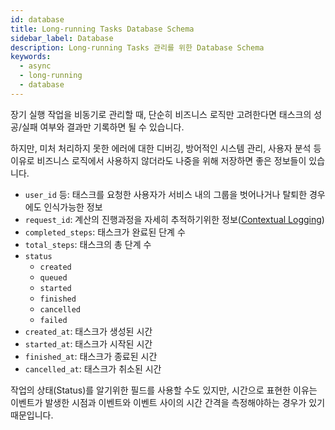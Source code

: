 ```yaml
---
id: database
title: Long-running Tasks Database Schema
sidebar_label: Database
description: Long-running Tasks 관리를 위한 Database Schema
keywords:
  - async
  - long-running
  - database
---
```


장기 실행 작업을 비동기로 관리할 때, 단순히 비즈니스 로직만 고려한다면 태스크의 성공/실패 여부와 결과만 기록하면 될 수 있습니다.

하지만, 미처 처리하지 못한 에러에 대한 디버깅, 방어적인 시스템 관리, 사용자 분석 등 이유로 비즈니스 로직에서 사용하지 않더라도 나중을 위해 저장하면 좋은 정보들이 있습니다.

- `user_id` 등: 태스크를 요청한 사용자가 서비스 내의 그룹을 벗어나거나 탈퇴한 경우에도 인식가능한 정보
- `request_id`: 계산의 진행과정을 자세히 추적하기위한 정보([Contextual Logging](/docs/lang/design/contextual-logging.mdx))
- `completed_steps`: 태스크가 완료된 단계 수
- `total_steps`: 태스크의 총 단계 수
- `status`
  - `created`
  - `queued`
  - `started`
  - `finished`
  - `cancelled`
  - `failed`
- `created_at`: 태스크가 생성된 시간
- `started_at`: 태스크가 시작된 시간
- `finished_at`: 태스크가 종료된 시간
- `cancelled_at`: 태스크가 취소된 시간

작업의 상태(Status)를 알기위한 필드를 사용할 수도 있지만, 시간으로 표현한 이유는 이벤트가 발생한 시점과 이벤트와 이벤트 사이의 시간 간격을 측정해야하는 경우가 있기 때문입니다.
